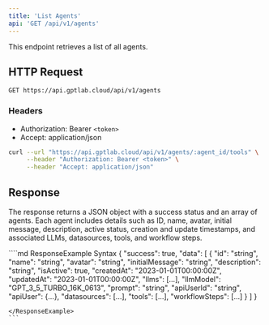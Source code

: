 ```yaml
---
title: 'List Agents'
api: 'GET /api/v1/agents'
---
```


This endpoint retrieves a list of all agents.

## HTTP Request

`GET https://api.gptlab.cloud/api/v1/agents`

### Headers

- Authorization: Bearer `<token>`
- Accept: application/json


<RequestExample>

```bash
curl --url "https://api.gptlab.cloud/api/v1/agents/:agent_id/tools" \
     --header "Authorization: Bearer <token>" \
     --header "Accept: application/json"
```

</RequestExample>





## Response

The response returns a JSON object with a success status and an array of agents. Each agent includes details such as ID, name, avatar, initial message, description, active status, creation and update timestamps, and associated LLMs, datasources, tools, and workflow steps.

<ResponseExample>
````md ResponseExample Syntax
{
  "success": true,
  "data": [
    {
      "id": "string",
      "name": "string",
      "avatar": "string",
      "initialMessage": "string",
      "description": "string",
      "isActive": true,
      "createdAt": "2023-01-01T00:00:00Z",
      "updatedAt": "2023-01-01T00:00:00Z",
      "llms": [...],
      "llmModel": "GPT_3_5_TURBO_16K_0613",
      "prompt": "string",
      "apiUserId": "string",
      "apiUser": {...},
      "datasources": [...],
      "tools": [...],
      "workflowSteps": [...]
    }
  ]
}

````
</ResponseExample>
```


